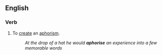 ==English==

===Verb===
{{en-verb}}

# To [[create]] an [[aphorism]].
#:''At the drop of a hat he would '''aphorise''' an experience into a few memorable words''